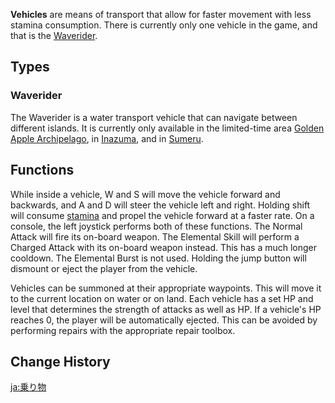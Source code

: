 {{Terminology Infobox
|type         = Game Systems
|image        = <gallery>
Waverider.png|Waverider
</gallery>
}}
'''Vehicles''' are means of transport that allow for faster movement with less stamina consumption. There is currently only one vehicle in the game, and that is the [[Waverider]].

==Types==
===Waverider===
{{Main|Waverider}}
The Waverider is a water transport vehicle that can navigate between different islands. It is currently only available in the limited-time area [[Golden Apple Archipelago/1.6|Golden Apple Archipelago]], in [[Inazuma]], and in [[Sumeru]].

==Functions==
While inside a vehicle, W and S will move the vehicle forward and backwards, and A and D will steer the vehicle left and right. Holding shift will consume [[stamina]] and propel the vehicle forward at a faster rate. On a console, the left joystick performs both of these functions. <!-- Does gyroscope on mobile steer? or what? --> The Normal Attack will fire its on-board weapon. The Elemental Skill will perform a Charged Attack with its on-board weapon instead. This has a much longer cooldown. The Elemental Burst is not used. Holding the jump button will dismount or eject the player from the vehicle.

Vehicles can be summoned at their appropriate waypoints. This will move it to the current location on water or on land. Each vehicle has a set HP and level that determines the strength of attacks as well as HP. If a vehicle's HP reaches 0, the player will be automatically ejected. This can be avoided by performing repairs with the appropriate repair toolbox.

==Change History==
{{Change History|1.6}}

[[ja:乗り物]]